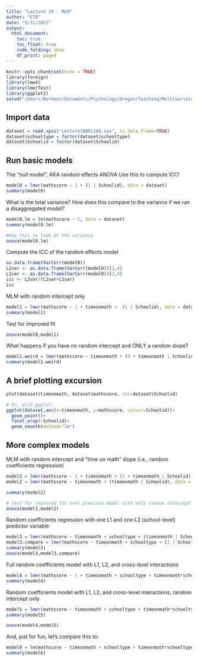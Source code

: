 ```yaml
---
title: "Lecture 19 - MLM"
author: "ETB"
date: "5/31/2022"
output: 
  html_document:
    toc: true
    toc_float: true
    code_folding: show
    df_print: paged
---
```


```r
knitr::opts_chunk$set(echo = TRUE)
library(foreign)
library(lme4)
library(lmerTest)
library(ggplot2)
setwd("/Users/Berkman/Documents/Psychology/Oregon/Teaching/Multivariate/Spr 2022/Lecture Data")
```

## Import data

```r
dataset = read.spss("Lecture18NELS88.sav", to.data.frame=TRUE)
dataset$schooltype = factor(dataset$schooltype)
dataset$Schoolid = factor(dataset$Schoolid)
```

## Run basic models

The "null model", AKA random effects ANOVA
Use this to compute ICC!

```r

model0 = lmer(mathscore ~ 1 + (1 | Schoolid), data = dataset)
summary(model0)
```

What is the total variance? How does this compare to the variance if we ran a disaggregated model?

```r

model0.lm = lm(mathscore ~ 1, data = dataset)
summary(model0.lm)

#Use this to look at the variance
anova(model0.lm)

```

Compute the ICC of the random effects model
```r
as.data.frame(VarCorr(model0))
L2var <- as.data.frame(VarCorr(model0))[1,4]
L1var <- as.data.frame(VarCorr(model0))[2,4]
icc <- L2var/(L2var+L1var)
icc
```

MLM with random intercept only
```r
model1 = lmer(mathscore ~ 1 + timeonmath +  (1 | Schoolid), data = dataset)
summary(model1)
```

Test for improved fit
```r
anova(model0,model1)
```

What happens if you have no random intercept and ONLY a random slope?
```r
model1.weird = lmer(mathscore ~ timeonmath + (0 + timeonmath | Schoolid), data = dataset)
summary(model1.weird)
```
## A brief plotting excursion
```r
plot(dataset$timeonmath, dataset$mathscore, col=dataset$Schoolid)

# Or, with ggplot:
ggplot(dataset,aes(x=timeonmath, y=mathscore, colour=Schoolid))+
  geom_point()+
  facet_wrap(~Schoolid)+
  geom_smooth(method="lm")
```

## More complex models

MLM with random intercept and "time on math" slope (i.e., random coefficients regression)
```r
model2 = lmer(mathscore ~ 1 + timeonmath + (1 + timeonmath | Schoolid), data = dataset)
model2 = lmer(mathscore ~ timeonmath + (timeonmath | Schoolid), data = dataset)

summary(model2)

# test for improved fit over previous model with only random intercept
anova(model1,model2)
```

Random coefficients regression with one L1 and one L2 (school-level) predictor variable
```r
model3 = lmer(mathscore ~ timeonmath + schooltype + (timeonmath | Schoolid), data = dataset)
model3.compare = lmer(mathscore ~ timeonmath + schooltype + (1 | Schoolid) + (0+timeonmath|Schoolid), data = dataset)
summary(model3)
anova(model3,model3.compare)
```

Full random coefficients model with L1, L2, and cross-level interactions 
```r
model4 = lmer(mathscore ~ 1 + timeonmath + schooltype + timeonmath*schooltype + (1 + timeonmath | Schoolid), data = dataset)
summary(model4)
```

Random coefficients model with L1, L2, and cross-level interactions, random intercept only
```r
model5 = lmer(mathscore ~ timeonmath + schooltype + timeonmath*schooltype + (1 | Schoolid), data = dataset)
summary(model5)

anova(model4,model5)
```

And, just for fun, let's compare this to:
```r
model6 = lm(mathscore ~ timeonmath + schooltype + timeonmath*schooltype, data = dataset)
summary(model6)
```